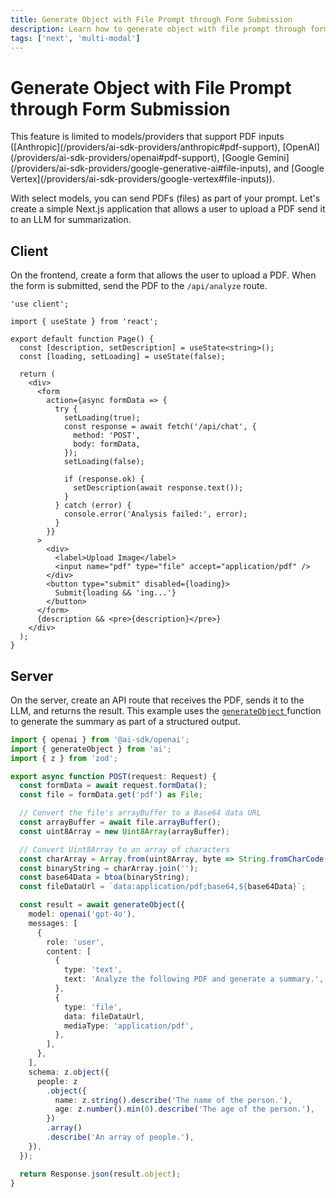 ```yaml
---
title: Generate Object with File Prompt through Form Submission
description: Learn how to generate object with file prompt through form submission using the AI SDK and Next.js
tags: ['next', 'multi-modal']
---
```


# Generate Object with File Prompt through Form Submission

<Note>
  This feature is limited to models/providers that support PDF inputs
  ([Anthropic](/providers/ai-sdk-providers/anthropic#pdf-support),
  [OpenAI](/providers/ai-sdk-providers/openai#pdf-support), [Google
  Gemini](/providers/ai-sdk-providers/google-generative-ai#file-inputs), and
  [Google Vertex](/providers/ai-sdk-providers/google-vertex#file-inputs)).
</Note>

With select models, you can send PDFs (files) as part of your prompt. Let's create a simple Next.js application that allows a user to upload a PDF send it to an LLM for summarization.

## Client

On the frontend, create a form that allows the user to upload a PDF. When the form is submitted, send the PDF to the `/api/analyze` route.

```tsx file="app/page.tsx"
'use client';

import { useState } from 'react';

export default function Page() {
  const [description, setDescription] = useState<string>();
  const [loading, setLoading] = useState(false);

  return (
    <div>
      <form
        action={async formData => {
          try {
            setLoading(true);
            const response = await fetch('/api/chat', {
              method: 'POST',
              body: formData,
            });
            setLoading(false);

            if (response.ok) {
              setDescription(await response.text());
            }
          } catch (error) {
            console.error('Analysis failed:', error);
          }
        }}
      >
        <div>
          <label>Upload Image</label>
          <input name="pdf" type="file" accept="application/pdf" />
        </div>
        <button type="submit" disabled={loading}>
          Submit{loading && 'ing...'}
        </button>
      </form>
      {description && <pre>{description}</pre>}
    </div>
  );
}
```

## Server

On the server, create an API route that receives the PDF, sends it to the LLM, and returns the result. This example uses the [ `generateObject` ](/docs/reference/ai-sdk-core/generate-object) function to generate the summary as part of a structured output.

```typescript file="app/api/analyze/route.ts"
import { openai } from '@ai-sdk/openai';
import { generateObject } from 'ai';
import { z } from 'zod';

export async function POST(request: Request) {
  const formData = await request.formData();
  const file = formData.get('pdf') as File;

  // Convert the file's arrayBuffer to a Base64 data URL
  const arrayBuffer = await file.arrayBuffer();
  const uint8Array = new Uint8Array(arrayBuffer);

  // Convert Uint8Array to an array of characters
  const charArray = Array.from(uint8Array, byte => String.fromCharCode(byte));
  const binaryString = charArray.join('');
  const base64Data = btoa(binaryString);
  const fileDataUrl = `data:application/pdf;base64,${base64Data}`;

  const result = await generateObject({
    model: openai('gpt-4o'),
    messages: [
      {
        role: 'user',
        content: [
          {
            type: 'text',
            text: 'Analyze the following PDF and generate a summary.',
          },
          {
            type: 'file',
            data: fileDataUrl,
            mediaType: 'application/pdf',
          },
        ],
      },
    ],
    schema: z.object({
      people: z
        .object({
          name: z.string().describe('The name of the person.'),
          age: z.number().min(0).describe('The age of the person.'),
        })
        .array()
        .describe('An array of people.'),
    }),
  });

  return Response.json(result.object);
}
```
